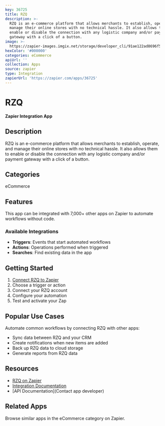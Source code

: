 ```yaml
---
key: 36725
title: RZQ
description: >-
  RZQ is an e-commerce platform that allows merchants to establish, operate, and
  manage their online stores with no technical hassle. It also allows them to
  enable or disable the connection with any logistic company and/or payment
  gateway with a click of a button.
image: >-
  https://zapier-images.imgix.net/storage/developer_cli/91ae122ad8696f50e955a44fb0915180.png?auto=format%2Ccompress&ixlib=python-3.0.0&q=50
hexColor: '#000000'
categories: eCommerce
apiUrl: ''
collection: Apps
source: zapier
type: Integration
zapierUrl: 'https://zapier.com/apps/36725'
---
```

# RZQ

**Zapier Integration App**

## Description

RZQ is an e-commerce platform that allows merchants to establish, operate, and manage their online stores with no technical hassle. It also allows them to enable or disable the connection with any logistic company and/or payment gateway with a click of a button.

## Categories

eCommerce

## Features

This app can be integrated with 7,000+ other apps on Zapier to automate workflows without code.

### Available Integrations

- **Triggers**: Events that start automated workflows
- **Actions**: Operations performed when triggered
- **Searches**: Find existing data in the app

## Getting Started

1. [Connect RZQ to Zapier](https://zapier.com/apps/36725)
2. Choose a trigger or action
3. Connect your RZQ account
4. Configure your automation
5. Test and activate your Zap

## Popular Use Cases

Automate common workflows by connecting RZQ with other apps:

- Sync data between RZQ and your CRM
- Create notifications when new items are added
- Back up RZQ data to cloud storage
- Generate reports from RZQ data

## Resources

- [RZQ on Zapier](https://zapier.com/apps/36725)
- [Integration Documentation](https://zapier.com/apps/36725/integrations)
- [API Documentation](Contact app developer)

## Related Apps

Browse similar apps in the eCommerce category on Zapier.
